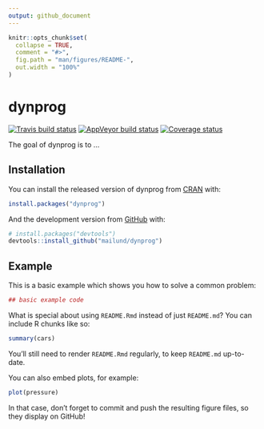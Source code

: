 ```yaml
---
output: github_document
---
```


<!-- README.md is generated from README.Rmd. Please edit that file -->

```r
knitr::opts_chunk$set(
  collapse = TRUE,
  comment = "#>",
  fig.path = "man/figures/README-",
  out.width = "100%"
)
```

# dynprog

[![Travis build status](https://travis-ci.org/mailund/dynprog.svg?branch=master)](https://travis-ci.org/mailund/dynprog)
[![AppVeyor build status](https://ci.appveyor.com/api/projects/status/github/mailund/dynprog?branch=master&svg=true)](https://ci.appveyor.com/project/mailund/dynprog)
[![Coverage status](https://codecov.io/gh/mailund/dynprog/branch/master/graph/badge.svg)](https://codecov.io/github/mailund/dynprog?branch=master)

The goal of dynprog is to ...

## Installation

You can install the released version of dynprog from [CRAN](https://CRAN.R-project.org) with:

``` r
install.packages("dynprog")
```

And the development version from [GitHub](https://github.com/) with:

``` r
# install.packages("devtools")
devtools::install_github("mailund/dynprog")
```
## Example

This is a basic example which shows you how to solve a common problem:

```r
## basic example code
```

What is special about using `README.Rmd` instead of just `README.md`? You can include R chunks like so:

```r
summary(cars)
```

You'll still need to render `README.Rmd` regularly, to keep `README.md` up-to-date.

You can also embed plots, for example:

```r
plot(pressure)
```

In that case, don't forget to commit and push the resulting figure files, so they display on GitHub!

